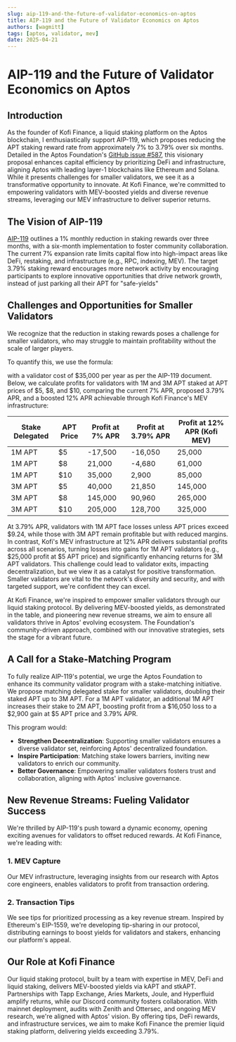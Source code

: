 ```yaml
---
slug: aip-119-and-the-future-of-validator-economics-on-aptos
title: AIP-119 and the Future of Validator Economics on Aptos
authors: [wagmitt]
tags: [aptos, validator, mev]
date: 2025-04-21
---
```


# AIP-119 and the Future of Validator Economics on Aptos

## Introduction

As the founder of Kofi Finance, a liquid staking platform on the Aptos blockchain, I enthusiastically support AIP-119, which proposes reducing the APT staking reward rate from approximately 7% to 3.79% over six months. Detailed in the Aptos Foundation's [GitHub issue #587](https://github.com/aptos-foundation/AIPs/issues/587), this visionary proposal enhances capital efficiency by prioritizing DeFi and infrastructure, aligning Aptos with leading layer-1 blockchains like Ethereum and Solana. While it presents challenges for smaller validators, we see it as a transformative opportunity to innovate. At Kofi Finance, we're committed to empowering validators with MEV-boosted yields and diverse revenue streams, leveraging our MEV infrastructure to deliver superior returns.

## The Vision of AIP-119

[AIP-119](https://github.com/aptos-foundation/AIPs/blob/main/aips/aip-119.md) outlines a 1% monthly reduction in staking rewards over three months, with a six-month implementation to foster community collaboration. The current 7% expansion rate limits capital flow into high-impact areas like DeFi, restaking, and infrastructure (e.g., RPC, indexing, MEV). The target 3.79% staking reward encourages more network activity by encouraging participants to explore innovative opportunities that drive network growth, instead of just parking all their APT for "safe-yields"

## Challenges and Opportunities for Smaller Validators

We recognize that the reduction in staking rewards poses a challenge for smaller validators, who may struggle to maintain profitability without the scale of larger players.

To quantify this, we use the formula:

with a validator cost of \$35,000 per year as per the AIP-119 document. Below, we calculate profits for validators with 1M and 3M APT staked at APT prices of \$5, \$8, and \$10, comparing the current 7% APR, proposed 3.79% APR, and a boosted 12% APR achievable through Kofi Finance's MEV infrastructure:

| Stake Delegated | APT Price | Profit at 7% APR | Profit at 3.79% APR | Profit at 12% APR (Kofi MEV) |
| --------------- | --------- | ---------------- | ------------------- | ---------------------------- |
| 1M APT          | $5        | -17,500          | -16,050             | 25,000                       |
| 1M APT          | $8        | 21,000           | -4,680              | 61,000                       |
| 1M APT          | $10       | 35,000           | 2,900               | 85,000                       |
| 3M APT          | $5        | 40,000           | 21,850              | 145,000                      |
| 3M APT          | $8        | 145,000          | 90,960              | 265,000                      |
| 3M APT          | $10       | 205,000          | 128,700             | 325,000                      |

At 3.79% APR, validators with 1M APT face losses unless APT prices exceed \$9.24, while those with 3M APT remain profitable but with reduced margins. In contrast, Kofi's MEV infrastructure at 12% APR delivers substantial profits across all scenarios, turning losses into gains for 1M APT validators (e.g., \$25,000 profit at \$5 APT price) and significantly enhancing returns for 3M APT validators. This challenge could lead to validator exits, impacting decentralization, but we view it as a catalyst for positive transformation. Smaller validators are vital to the network's diversity and security, and with targeted support, we're confident they can excel.

At Kofi Finance, we're inspired to empower smaller validators through our liquid staking protocol. By delivering MEV-boosted yields, as demonstrated in the table, and pioneering new revenue streams, we aim to ensure all validators thrive in Aptos' evolving ecosystem. The Foundation's community-driven approach, combined with our innovative strategies, sets the stage for a vibrant future.

## A Call for a Stake-Matching Program

To fully realize AIP-119's potential, we urge the Aptos Foundation to enhance its community validator program with a stake-matching initiative. We propose matching delegated stake for smaller validators, doubling their staked APT up to 3M APT. For a 1M APT validator, an additional 1M APT increases their stake to 2M APT, boosting profit from a \$16,050 loss to a \$2,900 gain at \$5 APT price and 3.79% APR.

This program would:

- **Strengthen Decentralization**: Supporting smaller validators ensures a diverse validator set, reinforcing Aptos' decentralized foundation.
- **Inspire Participation**: Matching stake lowers barriers, inviting new validators to enrich our community.
- **Better Governance**: Empowering smaller validators fosters trust and collaboration, aligning with Aptos' inclusive governance.

## New Revenue Streams: Fueling Validator Success

We're thrilled by AIP-119's push toward a dynamic economy, opening exciting avenues for validators to offset reduced rewards. At Kofi Finance, we're leading with:

### 1. MEV Capture

Our MEV infrastructure, leveraging insights from our research with Aptos core engineers, enables validators to profit from transaction ordering.

### 2. Transaction Tips

We see tips for prioritized processing as a key revenue stream. Inspired by Ethereum's EIP-1559, we're developing tip-sharing in our protocol, distributing earnings to boost yields for validators and stakers, enhancing our platform's appeal.

## Our Role at Kofi Finance

Our liquid staking protocol, built by a team with expertise in MEV, DeFi and liquid staking, delivers MEV-boosted yields via kAPT and stkAPT. Partnerships with Tapp Exchange, Aries Markets, Joule, and Hyperfluid amplify returns, while our Discord community fosters collaboration. With mainnet deployment, audits with Zenith and Ottersec, and ongoing MEV research, we're aligned with Aptos' vision. By offering tips, DeFi rewards, and infrastructure services, we aim to make Kofi Finance the premier liquid staking platform, delivering yields exceeding 3.79%.
